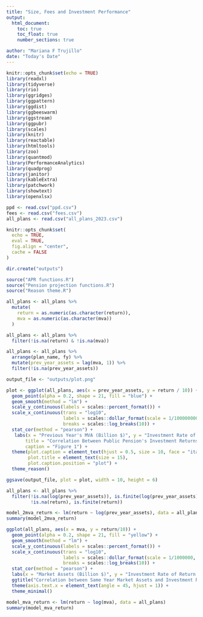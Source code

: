 ```yaml
---
title: "Size, Fees and Investment Performance"
output: 
  html_document: 
    toc: true
    toc_float: true
    number_sections: true

author: "Mariana F Trujillo"
date: "Today's Date"
---
```


```r
knitr::opts_chunk$set(echo = TRUE)
library(readxl)
library(tidyverse)
library(rio)
library(ggridges)
library(ggpattern)
library(ggdist)
library(ggbeeswarm)
library(ggstream)
library(ggpubr)
library(scales)
library(knitr)
library(reactable)
library(htmltools)
library(zoo)
library(quantmod)
library(PerformanceAnalytics)
library(quadprog)
library(janitor)
library(kableExtra)
library(patchwork)
library(showtext)
library(openxlsx)

ppd <- read.csv("ppd.csv")
fees <- read.csv("fees.csv")
all_plans <- read.csv("all_plans_2023.csv")

knitr::opts_chunk$set(
  echo = TRUE,
  eval = TRUE,
  fig.align = "center",
  cache = FALSE
)

dir.create("outputs")

source("APR functions.R")
source("Pension projection functions.R")
source("Reason theme.R")
```





```r
all_plans <- all_plans %>%
  mutate(
    return = as.numeric(as.character(return)),
    mva = as.numeric(as.character(mva))
  )

all_plans <- all_plans %>%
  filter(!is.na(return) & !is.na(mva))

all_plans <- all_plans %>%
  arrange(plan_name, fy) %>%
  mutate(prev_year_assets = lag(mva, 1)) %>%
  filter(!is.na(prev_year_assets))

output_file <- "outputs/plot.png"

plot <- ggplot(all_plans, aes(x = prev_year_assets, y = return / 10)) +
  geom_point(alpha = 0.2, shape = 21, fill = "blue") +
  geom_smooth(method = "lm") +
  scale_y_continuous(labels = scales::percent_format()) +
  scale_x_continuous(trans = "log10",
                     labels = scales::dollar_format(scale = 1/1000000000, suffix = "B", accuracy = 0.1),
                     breaks = scales::log_breaks(10)) +
  stat_cor(method = "pearson") +
   labs(x = "Previous Year's MVA (Billion $)", y = "Investment Rate of Return (%)",
       title = "Correlation Between Public Pension's Investment Returns and Previous Year Asset Size",
       caption = "Figure 1") +
  theme(plot.caption = element_text(hjust = 0.5, size = 10, face = "italic"),
        plot.title = element_text(size = 15),
        plot.caption.position = "plot") +
  theme_reason()

ggsave(output_file, plot = plot, width = 10, height = 6)


```



```r
all_plans <- all_plans %>%
  filter(!is.na(log(prev_year_assets)), is.finite(log(prev_year_assets)),
         !is.na(return), is.finite(return))

model_2mva_return <- lm(return ~ log(prev_year_assets), data = all_plans)
summary(model_2mva_return)

```

```r
ggplot(all_plans, aes(x = mva, y = return/10)) +
  geom_point(alpha = 0.2, shape = 21, fill = "yellow") +
  geom_smooth(method = "lm") +
  scale_y_continuous(labels = scales::percent_format()) +
  scale_x_continuous(trans = "log10",
                     labels = scales::dollar_format(scale = 1/1000000, suffix = "B", accuracy = 0.1),
                     breaks = scales::log_breaks(10)) +
  stat_cor(method = "pearson") +
  labs(x = "Market Assets (Billion $)", y = "Investment Rate of Return (%)") +
  ggtitle("Correlation between Same Year Market Assets and Investment Returns") +
  theme(axis.text.x = element_text(angle = 45, hjust = 1)) +
  theme_minimal()

```
```r

model_mva_return <- lm(return ~ log(mva), data = all_plans)
summary(model_mva_return)

```



